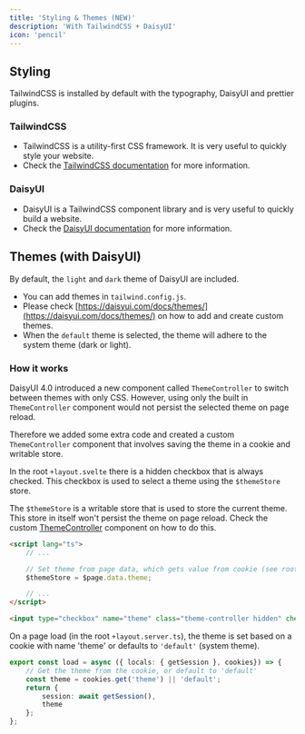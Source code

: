 ```yaml
---
title: 'Styling & Themes (NEW)'
description: 'With TailwindCSS + DaisyUI'
icon: 'pencil'
---
```


## Styling
TailwindCSS is installed by default with the typography, DaisyUI and prettier plugins.

### TailwindCSS
* TailwindCSS is a utility-first CSS framework. It is very useful to quickly style your website.
* Check the [TailwindCSS documentation](https://tailwindcss.com/docs) for more information.

### DaisyUI
* DaisyUI is a TailwindCSS component library and is very useful to quickly build a website.
* Check the [DaisyUI documentation](https://daisyui.com/docs) for more information.

## Themes (with DaisyUI)
By default, the `light` and `dark` theme of DaisyUI are included.

* You can add themes in `tailwind.config.js`.
* Please check [https://daisyui.com/docs/themes/](https://daisyui.com/docs/themes/) on how to add and create custom themes.
* When the `default` theme is selected, the theme will adhere to the system theme (dark or light).

### How it works
DaisyUI 4.0 introduced a new component called `ThemeController` to switch between themes with only CSS. However, using only the built in `ThemeController` component would not persist the selected theme on page reload.

Therefore we added some extra code and created a custom `ThemeController` component that involves saving the theme in a cookie and writable store.

In the root `+layout.svelte` there is a hidden checkbox that is always checked. This checkbox is used to select a theme using the `$themeStore` store.

The `$themeStore` is a writable store that is used to store the current theme. This store in itself won't persist the theme on page reload. 
Check the custom [ThemeController](/components/themecontroller) component on how to do this.

```html +layout.svelte (root)
<script lang="ts">
    // ...

    // Set theme from page data, which gets value from cookie (see root +layout.server.ts)
	$themeStore = $page.data.theme;

    // ...
</script>

<input type="checkbox" name="theme" class="theme-controller hidden" checked value={$themeStore} />
```

On a page load (in the root `+layout.server.ts`), the theme is set based on a cookie with name 'theme' or defaults to `'default'` (system theme).

```ts +layout.server.ts (root)
export const load = async ({ locals: { getSession }, cookies}) => {
	// Get the theme from the cookie, or default to 'default'
	const theme = cookies.get('theme') || 'default';
	return {
		session: await getSession(),
		theme
	};
};
```